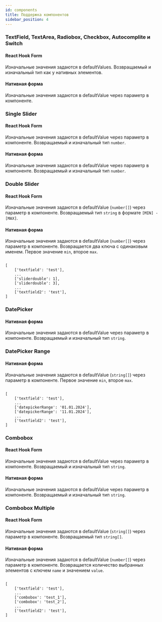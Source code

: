 ```yaml
---
id: components
title: Поддержка компонентов
sidebar_position: 4
---
```


### TextField, TextArea, Radiobox, Checkbox, Autocomplite и Switch

#### React Hook Form

Изначальные значения задаются в defaultValues. Возвращаемый и изначальный тип как у нативных элементов.

#### Нативная форма 

Изначальные значения задаются в defaultValue через параметр в компоненте.


### Single Slider

#### React Hook Form

Изначальные значения задаются в defaultValue через параметр в компоненте. Возвращаемый и изначальный тип `number`.

#### Нативная форма 

Изначальные значения задаются в defaultValue через параметр в компоненте. Возвращаемый и изначальный тип `number`.


### Double Slider

#### React Hook Form

Изначальные значения задаются в defaultValue (`number[]`) через параметр в компоненте. Возвращаемый тип `string` в формате `[MIN] - [MAX]`.

#### Нативная форма 

Изначальные значения задаются в defaultValue (`number[]`) через параметр в компоненте. Возвращается два ключа с одинаковым именем. Первое значение `min`, второе `max`. 
```

[
    ['textfield': 'test'],
    ...
    ['sliderdouble': 1],
    ['sliderdouble': 3],
    ...
    ['textfield2': 'test'],
]

```


### DatePicker

#### Нативная форма 

Изначальные значения задаются в defaultValue через параметр в компоненте. Возвращаемый и изначальный тип `string`.


### DatePicker Range

#### Нативная форма 

Изначальные значения задаются в defaultValue (`string[]`) через параметр в компоненте. Первое значение `min`, второе `max`. 

```

[
    ['textfield': 'test'],
    ...
    ['datepickerRange': '01.01.2024'],
    ['datepickerRange': '11.01.2024'],
    ...
    ['textfield2': 'test'],
]
```



### Combobox

#### React Hook Form

Изначальные значения задаются в defaultValue через параметр в компоненте. Возвращаемый и изначальный тип `string`.

#### Нативная форма 

Изначальные значения задаются в defaultValue через параметр в компоненте. Возвращаемый и изначальный тип `string`.


### Combobox Multiple

#### React Hook Form

Изначальные значения задаются в defaultValue (`string[]`) через параметр в компоненте. Возвращаемый тип `string[]`.

#### Нативная форма 

Изначальные значения задаются в defaultValue (`number[]`) через параметр в компоненте. Возвращается количество выбранных элементов с ключем `name` и значением `value`. 
```

[
    ['textfield': 'test'],
    ...
    ['combobox': 'test_1'],
    ['combobox': 'test_2'],
    ...
    ['textfield2': 'test'],
]

```